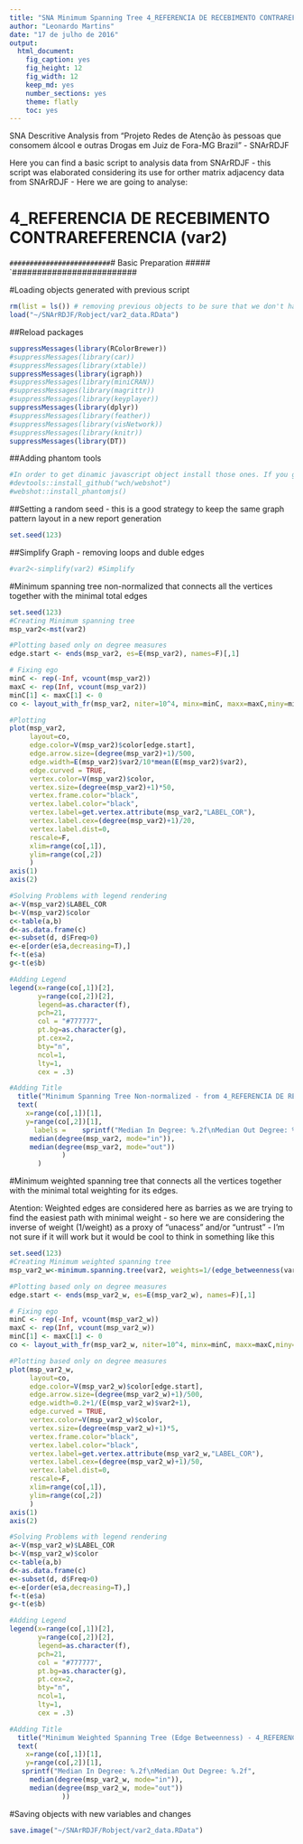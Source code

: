 ```yaml
---
title: "SNA Minimum Spanning Tree 4_REFERENCIA DE RECEBIMENTO CONTRAREFERENCIA (var2)"
author: "Leonardo Martins"
date: "17 de julho de 2016"
output: 
  html_document: 
    fig_caption: yes
    fig_height: 12
    fig_width: 12
    keep_md: yes
    number_sections: yes
    theme: flatly
    toc: yes
---
```

SNA Descritive Analysis from "Projeto Redes de Atenção às pessoas que consomem álcool e outras Drogas em Juiz de Fora-MG   Brazil"  - SNArRDJF

Here you can find a basic script to analysis data from SNArRDJF - this script was elaborated considering its use for orther matrix adjacency data from SNArRDJF - Here we are going to analyse:

# 4_REFERENCIA DE RECEBIMENTO CONTRAREFERENCIA (var2)

`#########################
`# Basic Preparation #####
`#########################

#Loading objects generated with previous script 
```r
rm(list = ls()) # removing previous objects to be sure that we don't have objects conflicts name
load("~/SNArRDJF/Robject/var2_data.RData")
```
##Reload packages
```r
suppressMessages(library(RColorBrewer))
#suppressMessages(library(car))
#suppressMessages(library(xtable))
suppressMessages(library(igraph))
#suppressMessages(library(miniCRAN))
#suppressMessages(library(magrittr))
#suppressMessages(library(keyplayer))
suppressMessages(library(dplyr))
#suppressMessages(library(feather))
#suppressMessages(library(visNetwork))
#suppressMessages(library(knitr))
suppressMessages(library(DT))
```
##Adding phantom tools
```r
#In order to get dinamic javascript object install those ones. If you get problems installing go to Stackoverflow.com and type your error to discover what to do. In some cases the libraries need to be intalled in outside R libs.
#devtools::install_github("wch/webshot")
#webshot::install_phantomjs()
```
##Setting a random seed - this is a good strategy to keep the same graph pattern layout in a new report generation
```r
set.seed(123)
```

##Simplify Graph - removing loops and duble edges 
```r
#var2<-simplify(var2) #Simplify
```

#Minimum spanning tree non-normalized that connects all the vertices together with the minimal total edges
```r
set.seed(123)
#Creating Minimum spanning tree
msp_var2<-mst(var2)

#Plotting based only on degree measures 
edge.start <- ends(msp_var2, es=E(msp_var2), names=F)[,1]

# Fixing ego
minC <- rep(-Inf, vcount(msp_var2))
maxC <- rep(Inf, vcount(msp_var2))
minC[1] <- maxC[1] <- 0
co <- layout_with_fr(msp_var2, niter=10^4, minx=minC, maxx=maxC,miny=minC, maxy=maxC, weights=E(msp_var2)$var2)

#Plotting
plot(msp_var2, 
     layout=co,
     edge.color=V(msp_var2)$color[edge.start],
     edge.arrow.size=(degree(msp_var2)+1)/500,
     edge.width=E(msp_var2)$var2/10*mean(E(msp_var2)$var2),
     edge.curved = TRUE,
     vertex.color=V(msp_var2)$color,
     vertex.size=(degree(msp_var2)+1)*50,
     vertex.frame.color="black",
     vertex.label.color="black",
     vertex.label=get.vertex.attribute(msp_var2,"LABEL_COR"),
     vertex.label.cex=(degree(msp_var2)+1)/20,
     vertex.label.dist=0,
     rescale=F,
     xlim=range(co[,1]), 
     ylim=range(co[,2])
     )
axis(1)
axis(2)

#Solving Problems with legend rendering 
a<-V(msp_var2)$LABEL_COR
b<-V(msp_var2)$color
c<-table(a,b)
d<-as.data.frame(c)
e<-subset(d, d$Freq>0)
e<-e[order(e$a,decreasing=T),] 
f<-t(e$a)
g<-t(e$b)

#Adding Legend
legend(x=range(co[,1])[2], 
       y=range(co[,2])[2],
       legend=as.character(f),
       pch=21,
       col = "#777777", 
       pt.bg=as.character(g),
       pt.cex=2,
       bty="n", 
       ncol=1,
       lty=1,
       cex = .3)

#Adding Title
  title("Minimum Spanning Tree Non-normalized - from 4_REFERENCIA DE RECEBIMENTO CONTRAREFERENCIA (var2)", sub = "Source: from authors ")
  text( 
    x=range(co[,1])[1],
    y=range(co[,2])[1], 
      labels =    sprintf("Median In Degree: %.2f\nMedian Out Degree: %.2f",
     median(degree(msp_var2, mode="in")), 
     median(degree(msp_var2, mode="out"))
             )
       )
```
#Minimum weighted spanning tree that connects all the vertices together with the minimal total weighting for its edges. 

Atention: Weighted edges are considered here as barries as we are trying to find the easiest path with minimal weight - so here we are considering the inverse of weight (1/weight) as a proxy of "unacess" and/or "untrust" - I'm not sure if it will work but it would be cool to think in something like this  
```r
set.seed(123)
#Creating Minimum weighted spanning tree
msp_var2_w<-minimum.spanning.tree(var2, weights=1/(edge_betweenness(var2, weights=E(var2)$var2)+1))

#Plotting based only on degree measures 
edge.start <- ends(msp_var2_w, es=E(msp_var2_w), names=F)[,1]

# Fixing ego
minC <- rep(-Inf, vcount(msp_var2_w))
maxC <- rep(Inf, vcount(msp_var2_w))
minC[1] <- maxC[1] <- 0
co <- layout_with_fr(msp_var2_w, niter=10^4, minx=minC, maxx=maxC,miny=minC, maxy=maxC, weights =E(msp_var2_w)$var2)

#Plotting based only on degree measures 
plot(msp_var2_w, 
     layout=co,
     edge.color=V(msp_var2_w)$color[edge.start],
     edge.arrow.size=(degree(msp_var2_w)+1)/500,
     edge.width=0.2+1/(E(msp_var2_w)$var2+1),
     edge.curved = TRUE,
     vertex.color=V(msp_var2_w)$color,
     vertex.size=(degree(msp_var2_w)+1)*5,
     vertex.frame.color="black",
     vertex.label.color="black",
     vertex.label=get.vertex.attribute(msp_var2_w,"LABEL_COR"),
     vertex.label.cex=(degree(msp_var2_w)+1)/50,
     vertex.label.dist=0,
     rescale=F,
     xlim=range(co[,1]), 
     ylim=range(co[,2])
     )
axis(1)
axis(2)

#Solving Problems with legend rendering 
a<-V(msp_var2_w)$LABEL_COR
b<-V(msp_var2_w)$color
c<-table(a,b)
d<-as.data.frame(c)
e<-subset(d, d$Freq>0)
e<-e[order(e$a,decreasing=T),] 
f<-t(e$a)
g<-t(e$b)

#Adding Legend
legend(x=range(co[,1])[2], 
       y=range(co[,2])[2],
       legend=as.character(f),
       pch=21,
       col = "#777777", 
       pt.bg=as.character(g),
       pt.cex=2,
       bty="n", 
       ncol=1,
       lty=1,
       cex = .3)

#Adding Title
  title("Minimum Weighted Spanning Tree (Edge Betweenness) - 4_REFERENCIA DE RECEBIMENTO CONTRAREFERENCIA (var2)", sub = "Source: from authors ")
  text( 
    x=range(co[,1])[1],
    y=range(co[,2])[1], 
   sprintf("Median In Degree: %.2f\nMedian Out Degree: %.2f",
     median(degree(msp_var2_w, mode="in")), 
     median(degree(msp_var2_w, mode="out"))
             ))
```


#Saving objects with new variables and changes
```r
save.image("~/SNArRDJF/Robject/var2_data.RData") 
```

